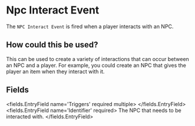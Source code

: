
# Npc Interact Event 

The `NPC Interact Event` is fired when a player interacts with an NPC.

## How could this be used?

This can be used to create a variety of interactions that can occur between an NPC and a player. For example, you could create an NPC that gives the player an item when they interact with it.


## Fields

<fields.EntryField name='Triggers' required multiple>
</fields.EntryField>
<fields.EntryField name='Identifier' required>
     The NPC that needs to be interacted with.
</fields.EntryField>
